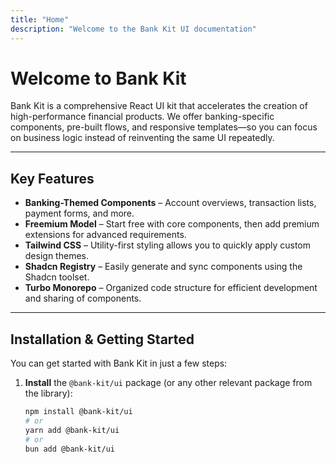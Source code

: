 ```yaml
---
title: "Home"
description: "Welcome to the Bank Kit UI documentation"
---
```


# Welcome to Bank Kit

Bank Kit is a comprehensive React UI kit that accelerates the creation of high-performance financial products. We offer banking-specific components, pre-built flows, and responsive templates—so you can focus on business logic instead of reinventing the same UI repeatedly.

---

## Key Features

- **Banking-Themed Components** – Account overviews, transaction lists, payment forms, and more.
- **Freemium Model** – Start free with core components, then add premium extensions for advanced requirements.
- **Tailwind CSS** – Utility-first styling allows you to quickly apply custom design themes.
- **Shadcn Registry** – Easily generate and sync components using the Shadcn toolset.
- **Turbo Monorepo** – Organized code structure for efficient development and sharing of components.

---

## Installation & Getting Started

You can get started with Bank Kit in just a few steps:

1. **Install** the `@bank-kit/ui` package (or any other relevant package from the library):

   ```bash
   npm install @bank-kit/ui
   # or
   yarn add @bank-kit/ui
   # or
   bun add @bank-kit/ui
